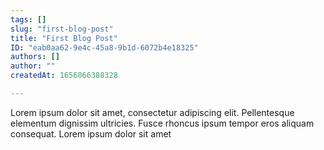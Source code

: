 ```yaml
---
tags: []
slug: "first-blog-post"
title: "First Blog Post"
ID: "eab0aa62-9e4c-45a8-9b1d-6072b4e18325"
authors: []
author: ""
createdAt: 1656066388328

---
```

Lorem ipsum dolor sit amet, consectetur adipiscing elit. Pellentesque elementum dignissim ultricies. Fusce rhoncus ipsum tempor eros aliquam consequat. Lorem ipsum dolor sit amet